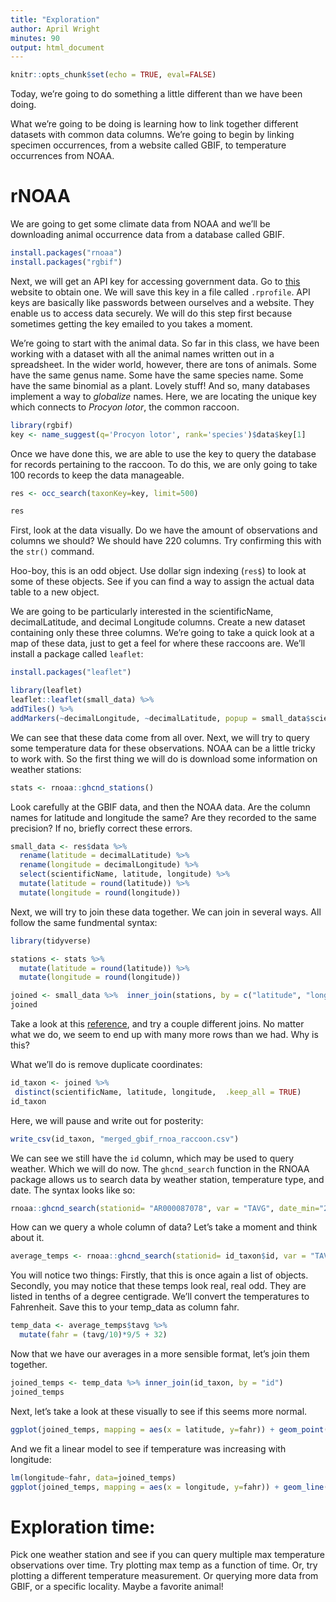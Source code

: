 ```yaml
---
title: "Exploration"
author: April Wright
minutes: 90
output: html_document
---
```

```r
knitr::opts_chunk$set(echo = TRUE, eval=FALSE)
```
Today, we're going to do something a little different than we have been doing.

What we're going to be doing is learning how to link together different datasets with common data columns. We're going to begin by linking specimen occurrences, from a website called GBIF, to temperature occurrences from NOAA.


# rNOAA

We are going to get some climate data from NOAA and we'll be downloading animal occurrence data from a database called GBIF.

```r

install.packages("rnoaa")
install.packages("rgbif")

```



Next, we will get an API key for accessing government data. Go to [this](https://www.ncdc.noaa.gov/cdo-web/token) website to obtain one. We will save this key in a file called `.rprofile`.
API keys are basically like passwords between ourselves and a website. They enable us to access data securely.
We will do this step first because sometimes getting the key emailed to you takes a moment.


We're going to start with the animal data. So far in this class, we have been working with a dataset with all the animal names written out in a spreadsheet. In the wider world, however, there are tons of animals. Some have the same genus name. Some have the same species name. Some have the same binomial as a plant. Lovely stuff! And so, many databases implement a way to *globalize* names. Here, we are locating the unique key which connects to *Procyon lotor*, the common raccoon.
```r
library(rgbif)
key <- name_suggest(q='Procyon lotor', rank='species')$data$key[1]

```

Once we have done this, we are able to use the key to query the database for records pertaining to the raccoon. To do this, we are only going to take 100 records to keep the data manageable.

```r
res <- occ_search(taxonKey=key, limit=500)

res
```

First, look at the data visually. Do we have the amount of observations and columns we should? We should have 220 columns. Try confirming this with the `str()` command.

Hoo-boy, this is an odd object. Use dollar sign indexing (`res$`) to look at some of these objects. See if you can find a way to assign the actual data table to a new object. 

We are going to be particularly interested in the scientificName, decimalLatitude, and decimal Longitude columns. Create a new dataset containing only these three columns. We're going to take a quick look at a map of these data, just to get a feel for where these raccoons are. We'll install a package called `leaflet`:

```r
install.packages("leaflet")
```



```r
library(leaflet)
leaflet::leaflet(small_data) %>%
addTiles() %>%
addMarkers(~decimalLongitude, ~decimalLatitude, popup = small_data$scientificName)
```
We can see that these data come from all over. Next, we will try to query some temperature data for these observations. NOAA can be a little tricky to work with. So the first thing we will do is download some information on weather stations:

```r
stats <- rnoaa::ghcnd_stations()
```

Look carefully at the GBIF data, and then the NOAA data. Are the column names for latitude and longitude the same? Are they recorded to the same precision? If no, briefly correct these errors.

```r
small_data <- res$data %>% 
  rename(latitude = decimalLatitude) %>% 
  rename(longitude = decimalLongitude) %>% 
  select(scientificName, latitude, longitude) %>% 
  mutate(latitude = round(latitude)) %>% 
  mutate(longitude = round(longitude))

```

Next, we will try to join these data together. We can join in several ways. All follow the same fundmental syntax:

```r
library(tidyverse)

stations <- stats %>% 
  mutate(latitude = round(latitude)) %>% 
  mutate(longitude = round(longitude))

joined <- small_data %>%  inner_join(stations, by = c("latitude", "longitude"))
joined
```

Take a look at this [reference](https://dplyr.tidyverse.org/reference/mutate-joins.html), and try a couple different joins. No matter what we do, we seem to end up with many more rows than we had. Why is this? 

What we'll do is remove duplicate coordinates:

```r

id_taxon <- joined %>% 
 distinct(scientificName, latitude, longitude,  .keep_all = TRUE)
id_taxon
```

Here, we will pause and write out for posterity:

```r
write_csv(id_taxon, "merged_gbif_rnoa_raccoon.csv")

```

We can see we still have the `id` column, which may be used to query weather. Which we will do now.
The `ghcnd_search` function in the RNOAA package allows us to search data by weather station, temperature type, and date. The syntax looks like so:


```r
rnoaa::ghcnd_search(stationid= "AR000087078", var = "TAVG", date_min="2021-10-01", date_max = "2021-10-01")
```

How can we query a whole column of data? Let's take a moment and think about it.

```r
average_temps <- rnoaa::ghcnd_search(stationid= id_taxon$id, var = "TAVG", date_min="2021-10-01", date_max = "2021-10-01")

```

You will notice two things: Firstly, that this is once again a list of objects. Secondly, you may notice that these temps look real, real odd. They are listed in tenths of a degree centigrade. We'll convert the temperatures to Fahrenheit. Save this to your temp_data as column fahr.

```r

temp_data <- average_temps$tavg %>% 
  mutate(fahr = (tavg/10)*9/5 + 32)

```

Now that we have our averages in a more sensible format, let's join them together.


```r

joined_temps <- temp_data %>% inner_join(id_taxon, by = "id")
joined_temps
```

Next, let's take a look at these visually to see if this seems more normal. 

```r

ggplot(joined_temps, mapping = aes(x = latitude, y=fahr)) + geom_point() 
```


And we fit a linear model to see if temperature was increasing with longitude:

```r

lm(longitude~fahr, data=joined_temps)
ggplot(joined_temps, mapping = aes(x = longitude, y=fahr)) + geom_line() + geom_smooth(method='lm')
```




# Exploration time:

Pick one weather station and see if you can query multiple max temperature observations over time. Try plotting max temp as a function of time. Or, try plotting a different temperature measurement. Or querying more data from GBIF, or a specific locality. Maybe a favorite animal!


